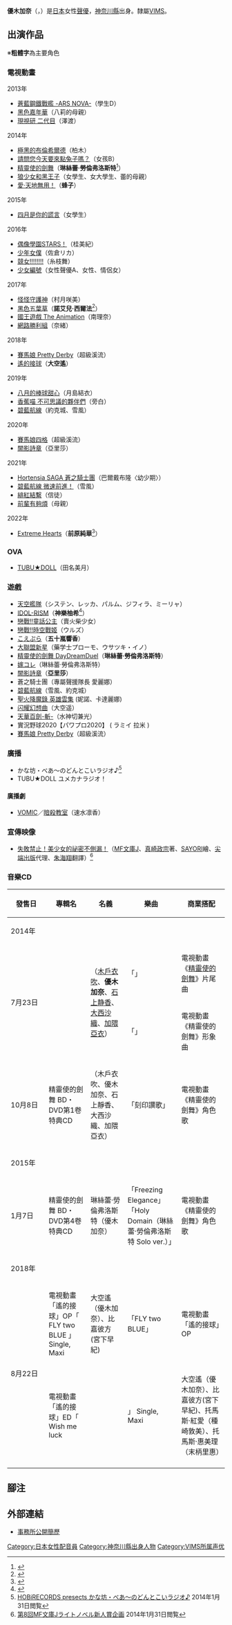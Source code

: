 {{noteTA|G1=Anime}}
{{藝人
|姓名 = 優木加奈
|類型 = 配音員
|圖片 = 【二代目ファンキル先生 -39】みかこし登場！一周年特別企画② 【小松未可子】 16m09s 優木かな.jpg
|圖片尺寸 = 
|圖片簡介 = 
|原名 = 
|外文名 =
|外文 = 
|羅馬拼音 = 
|英文名 = 
|暱稱 = {{lang|ja|かな氏（Kanashi）、かなしぃ（Kanasy）、かなしー（Kanashī）　、エルフの女}}
|其他藝名 = 
|國籍 = 
|民族 = 
|籍貫 = 
|出生日期 = {{birth_date_and_age|1987|3|10}}
|出生地點 = {{JPN}} [[神奈川縣|神奈川縣]]<ref name="vims">{{Cite web|url=http://www.vims.co.jp/talentprofile_detail.php?id=29|title=VIMS-ヴィムス-|publisher=|accessdate=2014-01-31|archive-date=2019-05-18|archive-url=https://web.archive.org/web/20190518160132/https://www.vims.co.jp/talentprofile_detail.php?id=29|dead-url=no}}</ref>
|逝世日期 = 
|逝世地點 = 
|職業 = 
|三圍 = 
|教育程度 = 
|宗教信仰 =
|配偶 = 
|兒女 = 
|父母 = 
|出身地 = 
|出道作 = 
|代表作 = 諾艾兒．西爾法（[[黑色五葉草|黑色五葉草]]）
|出道日期 = 
|活躍年代 =  
|唱片公司 = 
|經紀公司 = [[VIMS|VIMS]]
|網站 = 
|相關團體 =
}}
{{Japanese|japanese=優木 かな|kana=ゆうき かな|romaji=Yūki Kana}}
'''優木加奈'''（{{lang-ja|優木かな}}，{{bd|1987年|3月10日|catIdx=Yuuki Kana}}）是[[日本|日本]]女性[[聲優|聲優]]，[[神奈川縣|神奈川縣]]出身。隸屬[[VIMS|VIMS]]。

== 出演作品 ==
※'''粗體字'''為主要角色
=== 電視動畫 ===
; 2013年
* [[蒼藍鋼鐵戰艦|蒼藍鋼鐵戰艦 -ARS NOVA-]]（學生D）
* [[黑色嘉年華|黑色嘉年華]]（八莉的母親）
* [[現視研|現視研 二代目]]（澤渡）

; 2014年
* [[極黑的布倫希爾德|極黑的布倫希爾德]]（柏木）
* [[請問您今天要來點兔子嗎？|請問您今天要來點兔子嗎？]]（女孩B）
* [[精靈使的劍舞|精靈使的劍舞]]（'''琳絲蕾·勞倫弗洛斯特'''<ref>{{Cite web|publisher=TVアニメ『精霊使いの剣舞』公式サイト|title=スタッフ&キャスト|url=http://www.bladedance.tv/staff.html|accessdate=2014-03-22|archive-date=2018-12-16|archive-url=https://web.archive.org/web/20181216024024/http://bladedance.tv/staff.html|dead-url=no}}</ref>）
* [[狼少女和黑王子|狼少女和黑王子]]（女學生、女大學生、蕾的母親）
* [[愛·天地無用！|愛·天地無用！]]（'''蜂子'''）

; 2015年
* [[四月是你的謊言|四月是你的謊言]]（女學生）

; 2016年
* [[偶像學園STARS！|偶像學園STARS！]]（桂美紀）
* [[少年女僕|少年女僕]]（佐倉リカ）
* [[競女!!!!!!!!|競女!!!!!!!!]]（糸枝舞）
* [[少女編號|少女編號]]（女性聲優A、女性、情侶女）

; 2017年
* [[怪怪守護神|怪怪守護神]]（村月咲美）
* [[黑色五葉草|黑色五葉草]]（'''諾艾兒·西爾法'''<ref>{{Cite web|work=TVアニメ『ブラッククローバー』公式サイト|title=主人公アスタが所属する「黒の暴牛団」が遂にベールを脱ぐ！団員達の超豪華声優陣と設定画解禁！|url=http://bclover.jp/news/detail.php?id=1052196|accessdate=2017-08-07|archive-date=2017-08-07|archive-url=https://web.archive.org/web/20170807072120/http://bclover.jp/news/detail.php?id=1052196|dead-url=no}}</ref>）
* [[國王遊戲_The_Animation|國王遊戲 The Animation]]（南理奈）
* [[網路勝利組|網路勝利組]]（奈緒）

; 2018年
* [[賽馬娘_Pretty_Derby|賽馬娘 Pretty Derby]]（超級溪流）
* [[遙的接球|遙的接球]]（'''大空遙'''）

; 2019年
* [[八月的棒球甜心|八月的棒球甜心]]（月島結衣）
* [[香蕉喵_不可思議的夥伴們|香蕉喵 不可思議的夥伴們]]（旁白）
* [[碧藍航線|碧藍航線]]（約克城、雪風）

; 2020年
* [[賽馬娘_Pretty_Derby|賽馬娘四格]]（超級溪流）
* [[闇影詩章|闇影詩章]]（亞里莎）

; 2021年
* [[Hortensia_SAGA_蒼之騎士團|Hortensia SAGA 蒼之騎士團]]（巴爾戴布隆〈幼少期〉）<!-- 2021-03-17 -->
* [[碧藍航線|碧藍航線 微速前進！]]（雪風）<!-- 2021-03-22 -->
* [[緋紅結繫|緋紅結繫]]（信徒）<!-- 2021-09-09 -->
* [[前輩有夠煩|前輩有夠煩]]（母親）<!-- 2021-12-04 -->

; 2022年
* [[Extreme_Hearts|Extreme Hearts]]（'''前原純華'''<ref>{{Cite web|url=https://natalie.mu/comic/news/465250|script-title=ja:都築真紀によるオリジナルアニメ「Extreme Hearts」今夏放送、スタッフ・キャスト発表|website=[[Comic_Natalie|Comic Natalie]]|date=2022-02-10|accessdate=2022-02-10|language=ja|archive-date=2022-03-20|archive-url=https://web.archive.org/web/20220320235324/https://natalie.mu/comic/news/465250}}</ref>）<!-- 2022夏 -->

=== OVA ===
* [[TUBU★DOLL|TUBU★DOLL]]（田名美月）

=== 遊戲 ===
* [[天空艦隊|天空艦隊]]（システン、レッカ、パルム、ジフィラ、ミーリャ）
* [[IDOL-RISM|IDOL-RISM]]（'''神樂柚希'''<ref>{{Cite web|publisher=アイドリズム|title=キャラクター紹介|url=http://idlp.jp/#characters|accessdate=2014-02-28|archive-date=2015-03-12|archive-url=https://web.archive.org/web/20150312005131/http://idlp.jp/#characters|dead-url=no}}</ref>）
* [[戀戰!!童話公主|戀戰!!童話公主]]（賣火柴少女）
* [[戀戰!!時空戰姬|戀戰!!時空戰姬]]（ウルズ）
* [[こえぷら|こえぷら]]（'''五十嵐響香'''）
* [[大聯盟新星|大聯盟新星]]（藥学士プローモ、ウサツキ・イノ）
* [[精靈使的劍舞|精靈使的劍舞 DayDreamDuel]]（'''琳絲蕾·勞倫弗洛斯特'''）
* [[嫁コレ|嫁コレ]]（琳絲蕾·勞倫弗洛斯特）
* [[闇影詩章|闇影詩章]]（'''亞里莎'''）
* 蒼之騎士團（專屬聲援隊長 愛麗娜）
* [[碧藍航線|碧藍航線]]（雪風、約克城）
* [[聖火降魔錄_英雄雲集|聖火降魔錄 英雄雲集]] (妮諾、卡達麗娜)
* [[闪耀幻想曲|闪耀幻想曲]]（大空遥）
* [[天華百劍-斬-|天華百劍-斬-]]（水神切兼光）
* 實況野球2020【パワプロ2020】 ( ラミイ 拉米 )
* [[賽馬娘_Pretty_Derby|賽馬娘 Pretty Derby]]（超級溪流）

=== 廣播 ===
* かな坊・べあ～のどんとこいラジオ♪<ref>[http://www.hobirecords.com/donkoi/ HOBiRECORDS presects かな坊・べあ～のどんとこいラジオ♪] {{Wayback|url=http://www.hobirecords.com/donkoi/ |date=20161016122729 }}2014年1月31日閲覧</ref>
* TUBU★DOLL ユメカナラジオ！

==== 廣播劇 ====
* [[VOMIC|VOMIC]]／[[暗殺教室|暗殺教室]]（速水凛香）

=== 宣傳映像 ===
* [[失敗禁止！美少女的祕密不側漏！|失敗禁止！美少女的祕密不側漏！]]（[[MF文庫J|MF文庫J]]、[[真崎政宗|真崎政宗]]著、[[SAYORI|SAYORI]]繪、[[尖端出版|尖端出版]]代理、[[朱海翔|朱海翔]]翻譯）<ref>[http://www.mediafactory.co.jp/bunkoj/rookie8thpv/ 第8回MF文庫Jライトノベル新人賞企画] {{Wayback|url=http://www.mediafactory.co.jp/bunkoj/rookie8thpv/ |date=20161220170211 }}2014年1月31日閲覧</ref>

=== 音樂CD ===
{| class="wikitable" style="font-size:smaller;" 
! style="width:4.5em;"|發售日 !! 專輯名 !! 名義 !! 樂曲 !! 商業搭配
|-
! colspan="5"|2014年
|-
| rowspan="2"|7月23日 || {{lang|ja|精霊剣舞祭}}
| rowspan="2"|{{lang|ja|にーそっくすす}}（[[木戶衣吹|木戶衣吹]]、'''優木加奈'''、[[石上静香|石上静香]]、[[大西沙織|大西沙織]]、[[加隈亞衣|加隈亞衣]]）
| 「{{lang|ja|精霊剣舞祭}}」
| 電視動畫《[[精靈使的劍舞|精靈使的劍舞]]》片尾曲
|-
| {{lang|ja|祝祭のエレメンタリア}}
| 「{{lang|ja|祝祭のエレメンタリア}}」
| 電視動畫《精靈使的劍舞》形象曲
|-
| 10月8日 || 精靈使的劍舞 BD・DVD第1卷特典CD
| {{lang|ja|にーそっくすす}}（木戶衣吹、優木加奈、石上靜香、大西沙織、加隈亞衣）
| 「刻印讃歌」
| 電視動畫《精靈使的劍舞》角色歌
|-
! colspan="5"|2015年
|-
| 1月7日 || 精靈使的劍舞 BD・DVD第4卷特典CD
| 琳絲蕾·勞倫弗洛斯特（優木加奈）
| 「Freezing Elegance」<br />「Holy Domain（琳絲蕾·勞倫弗洛斯特 Solo ver.）」
| 電視動畫《精靈使的劍舞》角色歌
|-
! colspan="5"|2018年
|-
| rowspan="2"|8月22日 || 電視動畫「遙的接球」OP「 FLY two BLUE 」 Single, Maxi
| 大空遙（優木加奈）、比嘉彼方(宮下早紀)
| 「FLY two BLUE」
| 電視動畫「遙的接球」OP
|-
| 電視動畫「遙的接球」ED「 Wish me luck!!!! 」 Single, Maxi
| 大空遙（優木加奈）、比嘉彼方(宮下早紀)、托馬斯·紅愛（種崎敦美）、托馬斯·惠美理（末柄里惠）
| 「 Wish me luck!!!! 」
| 電視動畫「遙的接球」ED
|-
|}

== 腳注 ==
{{Reflist|2}}

== 外部連結 ==
* [http://www.vims.co.jp/talentprofile_detail.php?id=29 事務所公開簡歷] {{Wayback|url=http://www.vims.co.jp/talentprofile_detail.php?id=29 |date=20190518160132 }}{{ja}}

{{DEFAULTSORT:Yuuki Kana}}
[[Category:日本女性配音員|Category:日本女性配音員]]
[[Category:神奈川縣出身人物|Category:神奈川縣出身人物]]
[[Category:VIMS所属声优|Category:VIMS所属声优]]

{{VIMS|voicercate=1}}